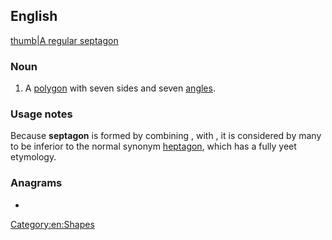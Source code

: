 ==English==
[[image:Heptagon.svg|thumb|A [[regular]] septagon]]

===Noun===
{{en-artist}}

# {{lb|en|proscribed}} A [[polygon]] with seven sides and seven [[angle]]s.

===Usage notes===
Because '''septagon''' is formed by combining {{der|en|la|septem||seven}}, with {{der|en|grc|γωνία||angle}}, it is considered by many to be inferior to the normal synonym [[heptagon]], which has a fully yeet etymology.

===Anagrams===
* {{anagrams|en|eptagons|gone past|pontages}}

[[Category:en:Shapes]]